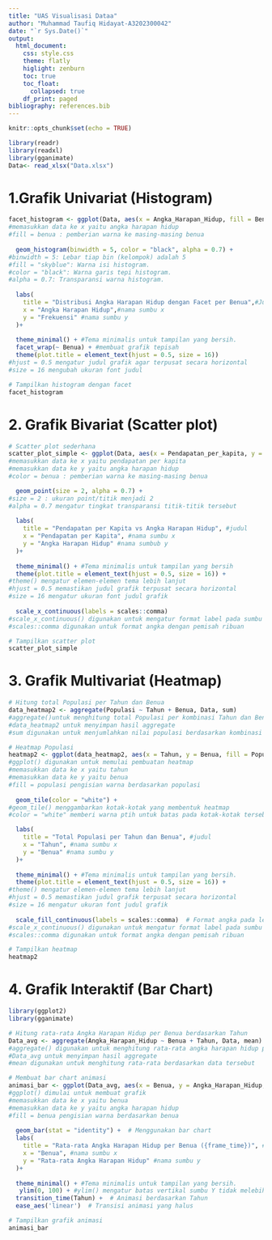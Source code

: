 ```yaml
---
title: "UAS Visualisasi Dataa"
author: "Muhammad Taufiq Hidayat-A3202300042"
date: "`r Sys.Date()`"
output: 
  html_document:
    css: style.css
    theme: flatly
    higlight: zenburn
    toc: true
    toc_float:
      collapsed: true
    df_print: paged
bibliography: references.bib
---
```


```{=html}
<style>
body{
text-align: justify}
</style>
```

```r
knitr::opts_chunk$set(echo = TRUE)
```


```r
library(readr)
library(readxl)
library(gganimate)
Data<- read_xlsx("Data.xlsx")
```

# 1.Grafik Univariat (Histogram)


```r
facet_histogram <- ggplot(Data, aes(x = Angka_Harapan_Hidup, fill = Benua)) +
#memasukkan data ke x yaitu angka harapan hidup
#fill = benua : pemberian warna ke masing-masing benua
  
  geom_histogram(binwidth = 5, color = "black", alpha = 0.7) + 
#binwidth = 5: Lebar tiap bin (kelompok) adalah 5
#fill = "skyblue": Warna isi histogram.
#color = "black": Warna garis tepi histogram.
#alpha = 0.7: Transparansi warna histogram.
  
  labs(
    title = "Distribusi Angka Harapan Hidup dengan Facet per Benua",#Judul
    x = "Angka Harapan Hidup",#nama sumbu x
    y = "Frekuensi" #nama sumbu y
  )+
  
  theme_minimal() + #Tema minimalis untuk tampilan yang bersih.
  facet_wrap(~ Benua) + #membuat grafik tepisah
  theme(plot.title = element_text(hjust = 0.5, size = 16))
#hjust = 0.5 mengatur judul grafik agar terpusat secara horizontal
#size = 16 mengubah ukuran font judul

# Tampilkan histogram dengan facet
facet_histogram

```

# 2. Grafik Bivariat (Scatter plot)

```r
# Scatter plot sederhana
scatter_plot_simple <- ggplot(Data, aes(x = Pendapatan_per_kapita, y = Angka_Harapan_Hidup, color = Benua)) +
#memasukkan data ke x yaitu pendapatan per kapita
#memasukkan data ke y yaitu angka harapan hidup
#color = benua : pemberian warna ke masing-masing benua

  geom_point(size = 2, alpha = 0.7) +
#size = 2 : ukuran point/titik menjadi 2
#alpha = 0.7 mengatur tingkat transparansi titik-titik tersebut
  
  labs(
    title = "Pendapatan per Kapita vs Angka Harapan Hidup", #judul
    x = "Pendapatan per Kapita", #nama sumbu x
    y = "Angka Harapan Hidup" #nama sumbub y
  )+
  
  theme_minimal() + #Tema minimalis untuk tampilan yang bersih
  theme(plot.title = element_text(hjust = 0.5, size = 16)) +
#theme() mengatur elemen-elemen tema lebih lanjut
#hjust = 0.5 memastikan judul grafik terpusat secara horizontal
#size = 16 mengatur ukuran font judul grafik
  
  scale_x_continuous(labels = scales::comma)
#scale_x_continuous() digunakan untuk mengatur format label pada sumbu X
#scales::comma digunakan untuk format angka dengan pemisah ribuan

# Tampilkan scatter plot
scatter_plot_simple

```

# 3. Grafik Multivariat (Heatmap)

```r
# Hitung total Populasi per Tahun dan Benua
data_heatmap2 <- aggregate(Populasi ~ Tahun + Benua, Data, sum)
#aggregate()untuk menghitung total Populasi per kombinasi Tahun dan Benua
#data_heatmap2 untuk menyimpan hasil aggregate
#sum digunakan untuk menjumlahkan nilai populasi berdasarkan kombinasi kategori tahun dan benua

# Heatmap Populasi
heatmap2 <- ggplot(data_heatmap2, aes(x = Tahun, y = Benua, fill = Populasi)) +
#ggplot() digunakan untuk memulai pembuatan heatmap
#memasukkan data ke x yaitu tahun
#memasukkan data ke y yaitu benua
#fill = populasi pengisian warna berdasarkan populasi
  
  geom_tile(color = "white") +
#geom_tile() menggambarkan kotak-kotak yang membentuk heatmap
#color = "white" memberi warna ptih untuk batas pada kotak-kotak tersebut

  labs(
    title = "Total Populasi per Tahun dan Benua", #judul
    x = "Tahun", #nama sumbu x
    y = "Benua" #nama sumbu y
  )+
  
  theme_minimal() + #Tema minimalis untuk tampilan yang bersih.
  theme(plot.title = element_text(hjust = 0.5, size = 16)) +
#theme() mengatur elemen-elemen tema lebih lanjut
#hjust = 0.5 memastikan judul grafik terpusat secara horizontal
#size = 16 mengatur ukuran font judul grafik
  
  scale_fill_continuous(labels = scales::comma)  # Format angka pada legenda
#scale_x_continuous() digunakan untuk mengatur format label pada sumbu X
#scales::comma digunakan untuk format angka dengan pemisah ribuan

# Tampilkan heatmap
heatmap2

```


# 4. Grafik Interaktif (Bar Chart)

```r
library(ggplot2)
library(gganimate)

# Hitung rata-rata Angka Harapan Hidup per Benua berdasarkan Tahun
Data_avg <- aggregate(Angka_Harapan_Hidup ~ Benua + Tahun, Data, mean)
#aggregate() digunakan untuk menghitung rata-rata angka harapan hidup per kombinasi benua dan tahun
#Data_avg untuk menyimpan hasil aggregate
#mean digunakan untuk menghitung rata-rata berdasarkan data tersebut

# Membuat bar chart animasi
animasi_bar <- ggplot(Data_avg, aes(x = Benua, y = Angka_Harapan_Hidup, fill = Benua)) +
#ggplot() dimulai untuk membuat grafik
#memasukkan data ke x yaitu benua
#memasukkan data ke y yaitu angka harapan hidup
#fill = benua pengisian warna berdasarkan benua
  
  geom_bar(stat = "identity") +  # Menggunakan bar chart
  labs(
    title = "Rata-rata Angka Harapan Hidup per Benua ({frame_time})", #judul
    x = "Benua", #nama sumbu x
    y = "Rata-rata Angka Harapan Hidup" #nama sumbu y
  )+
  
  theme_minimal() + #Tema minimalis untuk tampilan yang bersih.
   ylim(0, 100) + #ylim() mengatur batas vertikal sumbu Y tidak melebihi batas 100 
  transition_time(Tahun) +  # Animasi berdasarkan Tahun
  ease_aes('linear')  # Transisi animasi yang halus

# Tampilkan grafik animasi
animasi_bar
```